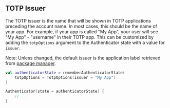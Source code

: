 ## TOTP Issuer

The TOTP issuer is the name that will be shown in TOTP applications preceding the account name. In most cases, this should be the name of your app. For example, if your app is called "My App", your user will see "My App" - "username" in their TOTP app. This can be customized by adding the `totpOptions` argument to the Authenticator state with a value for `issuer`. 

Note: Unless changed, the default issuer is the application label retrieved from [package manager](https://developer.android.com/reference/android/content/pm/PackageManager#getApplicationLabel(android.content.pm.ApplicationInfo)).

```kotlin
val authenticatorState = rememberAuthenticatorState(
    totpOptions = TotpOptions(issuer = "My App")
)

Authenticator(state = authenticatorState) {
    // ...
}
```
